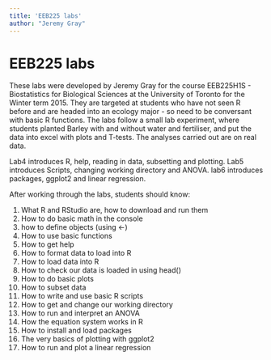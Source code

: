 ```yaml
---
title: 'EEB225 labs'
author: "Jeremy Gray"
---
```


EEB225 labs
========================================================
These labs were developed by Jeremy Gray for the course EEB225H1S -
Biostatistics for Biological Sciences at the University of Toronto for the
Winter term 2015.
They are targeted at students who have not seen R before and are headed into
an ecology major - so need to be conversant with basic R functions.
The labs follow a small lab experiment, where students planted Barley with and
without water and fertiliser, and put the data into excel with plots and T-tests.
The analyses carried out are on real data.

Lab4 introduces R, help, reading in data, subsetting and plotting.
Lab5 introduces Scripts, changing working directory and ANOVA.
lab6 introduces packages, ggplot2 and linear regression.

After working through the labs, students should know:

1. What R and RStudio are, how to download and run them
2. How to do basic math in the console
3. how to define objects (using <-)
4. How to use basic functions
5. How to get help
6. How to format data to load into R
7. How to load data into R
8. How to check our data is loaded in using head()
9. How to do basic plots
10. How to subset data
11. How to write and use basic R scripts
12. How to get and change our working directory
13. How to run and interpret an ANOVA
14. How the equation system works in R
15. How to install and load packages
16. The very basics of plotting with ggplot2
17. How to run and plot a linear regression
